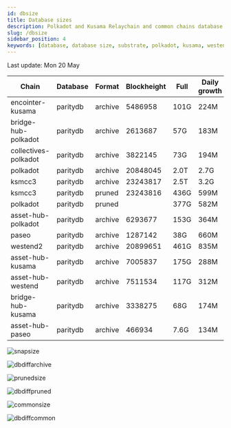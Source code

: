 ```yaml
---
id: dbsize
title: Database sizes
description: Polkadot and Kusama Relaychain and common chains database sizes
slug: /dbsize
sidebar_position: 4
keywords: [database, database size, substrate, polkadot, kusama, westend]
---
```



Last update: Mon 20 May

| Chain    | Database   | Format | Blockheight | Full         | Daily growth |
| ------------------------| ----------- | -------- | ------- | ---------- | ----- | 
| encointer-kusama | paritydb | archive | 5486958 | 101G | 224M |
| bridge-hub-polkadot | paritydb | archive | 2613687 | 57G | 183M |
| collectives-polkadot | paritydb | archive | 3822145 | 73G | 194M |
| polkadot | paritydb | archive | 20848045 | 2.0T | 2.7G |
| ksmcc3 | paritydb | archive | 23243817 | 2.5T | 3.2G |
| ksmcc3 | paritydb | pruned | 23243816 | 436G | 599M |
| polkadot | paritydb | pruned |  | 377G | 582M |
| asset-hub-polkadot | paritydb | archive | 6293677 | 153G | 364M |
| paseo | paritydb | archive | 1287142 | 38G | 660M |
| westend2 | paritydb | archive | 20899651 | 461G | 835M |
| asset-hub-kusama | paritydb | archive | 7005837 | 175G | 288M |
| asset-hub-westend | paritydb | archive | 7511534 | 117G | 312M |
| bridge-hub-kusama | paritydb | archive | 3338275 | 68G | 174M |
| asset-hub-paseo | paritydb | archive | 466934 | 7.6G | 134M |

![snapsize](/img/archivesize.png)

![dbdiffarchive](/img/dbdiffrelay.png)

![prunedsize](/img/prunedsize.png)

![dbdiffpruned](/img/dbdiffpruned.png)

![commonsize](/img/commonsize.png)

![dbdiffcommon](/img/dbdiffcommon.png)
